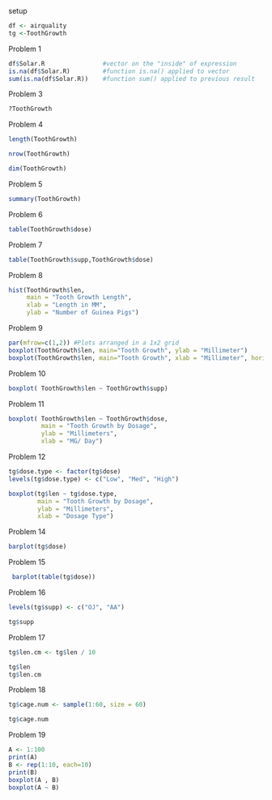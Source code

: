 setup
```r
df <- airquality
tg <-ToothGrowth
```

Problem 1
```r
df$Solar.R                #vector on the "inside" of expression
is.na(df$Solar.R)         #function is.na() applied to vector
sum(is.na(df$Solar.R))    #function sum() applied to previous result

```
Problem 3
```r
?ToothGrowth
```

Problem 4
```r
length(ToothGrowth)

nrow(ToothGrowth)

dim(ToothGrowth)
```
Problem 5
```r
summary(ToothGrowth)
```
Problem 6
```r
table(ToothGrowth$dose)
```
Problem 7
```r
table(ToothGrowth$supp,ToothGrowth$dose)
```
Problem 8
```r
hist(ToothGrowth$len,
     main = "Tooth Growth Length",
     xlab = "Length in MM",
     ylab = "Number of Guinea Pigs")
```
Problem 9
```r
par(mfrow=c(1,2)) #Plots arranged in a 1x2 grid
boxplot(ToothGrowth$len, main="Tooth Growth", ylab = "Millimeter")
boxplot(ToothGrowth$len, main="Tooth Growth", xlab = "Millimeter", horizontal=T)

```
Problem 10
```r
boxplot( ToothGrowth$len ~ ToothGrowth$supp)
```
Problem 11
```r
boxplot( ToothGrowth$len ~ ToothGrowth$dose,
         main = "Tooth Growth by Dosage",
         ylab = "Millimeters",
         xlab = "MG/ Day")
```
Problem 12
```r
tg$dose.type <- factor(tg$dose)
levels(tg$dose.type) <- c("Low", "Med", "High")

boxplot(tg$len ~ tg$dose.type,
        main = "Tooth Growth by Dosage",
        ylab = "Millimeters",
        xlab = "Dosage Type")
```
Problem 14
```r
barplot(tg$dose)
```
Problem 15
```r
 barplot(table(tg$dose))
```
Problem 16
```r
levels(tg$supp) <- c("OJ", "AA")

tg$supp
```

Problem 17
```r
tg$len.cm <- tg$len / 10

tg$len
tg$len.cm
```
Problem 18
```r
tg$cage.num <- sample(1:60, size = 60)

tg$cage.num
```
Problem 19
```r
A <- 1:100
print(A)
B <- rep(1:10, each=10)
print(B)
boxplot(A , B)
boxplot(A ~ B)

```

